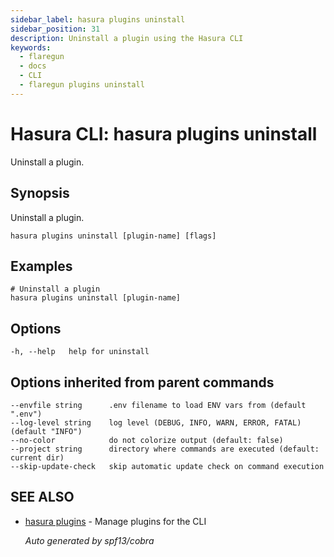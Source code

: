```yaml
---
sidebar_label: hasura plugins uninstall
sidebar_position: 31
description: Uninstall a plugin using the Hasura CLI
keywords:
  - flaregun
  - docs
  - CLI
  - flaregun plugins uninstall
---
```


# Hasura CLI: hasura plugins uninstall

Uninstall a plugin.

## Synopsis

Uninstall a plugin.

```
hasura plugins uninstall [plugin-name] [flags]
```

## Examples

```
# Uninstall a plugin
hasura plugins uninstall [plugin-name]
```

## Options

```
-h, --help   help for uninstall
```

## Options inherited from parent commands

```
--envfile string      .env filename to load ENV vars from (default ".env")
--log-level string    log level (DEBUG, INFO, WARN, ERROR, FATAL) (default "INFO")
--no-color            do not colorize output (default: false)
--project string      directory where commands are executed (default: current dir)
--skip-update-check   skip automatic update check on command execution
```

## SEE ALSO

- [hasura plugins](/graphql/core/hasura-cli/hasura_plugins.mdx) - Manage plugins for the CLI

  _Auto generated by spf13/cobra_
